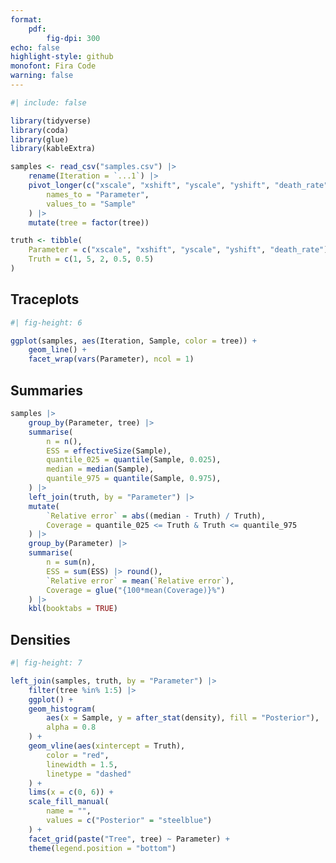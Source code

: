 ```yaml
---
format:
    pdf:
        fig-dpi: 300
echo: false
highlight-style: github
monofont: Fira Code
warning: false
---
```


```r
#| include: false

library(tidyverse)
library(coda)
library(glue)
library(kableExtra)

samples <- read_csv("samples.csv") |>
    rename(Iteration = `...1`) |>
    pivot_longer(c("xscale", "xshift", "yscale", "yshift", "death_rate"),
        names_to = "Parameter",
        values_to = "Sample"
    ) |>
    mutate(tree = factor(tree))

truth <- tibble(
    Parameter = c("xscale", "xshift", "yscale", "yshift", "death_rate"),
    Truth = c(1, 5, 2, 0.5, 0.5)
)
```

## Traceplots

```r
#| fig-height: 6

ggplot(samples, aes(Iteration, Sample, color = tree)) +
    geom_line() +
    facet_wrap(vars(Parameter), ncol = 1)
```

## Summaries

```r
samples |>
    group_by(Parameter, tree) |>
    summarise(
        n = n(),
        ESS = effectiveSize(Sample),
        quantile_025 = quantile(Sample, 0.025),
        median = median(Sample),
        quantile_975 = quantile(Sample, 0.975),
    ) |>
    left_join(truth, by = "Parameter") |>
    mutate(
        `Relative error` = abs((median - Truth) / Truth),
        Coverage = quantile_025 <= Truth & Truth <= quantile_975
    ) |>
    group_by(Parameter) |>
    summarise(
        n = sum(n),
        ESS = sum(ESS) |> round(),
        `Relative error` = mean(`Relative error`),
        Coverage = glue("{100*mean(Coverage)}%")
    ) |>
    kbl(booktabs = TRUE)
```

\pagebreak

## Densities

```r
#| fig-height: 7

left_join(samples, truth, by = "Parameter") |>
    filter(tree %in% 1:5) |>
    ggplot() +
    geom_histogram(
        aes(x = Sample, y = after_stat(density), fill = "Posterior"),
        alpha = 0.8
    ) +
    geom_vline(aes(xintercept = Truth),
        color = "red",
        linewidth = 1.5,
        linetype = "dashed"
    ) +
    lims(x = c(0, 6)) +
    scale_fill_manual(
        name = "",
        values = c("Posterior" = "steelblue")
    ) +
    facet_grid(paste("Tree", tree) ~ Parameter) +
    theme(legend.position = "bottom")
```

